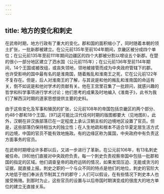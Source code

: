 ```yaml
---
---
---
```

title: 地方的变化和刺史
---



在武帝时期，地方行政有了重大的变化。郡和国的面积缩小了，同时随着本朝的领土扩张，一批新郡被建立。在公元前135年至前104年期间，京畿区被分成四个单位；在公元前135年至前111年期间边疆区的四个大郡被分割以增设五个新郡。在楚的很小一部分地区建立了泗水国（公元前115年）；在公元前136年至前114年期间，14个王国或被改组，或丧失领地，领地被接管而成为中央政府管辖下的郡。也许受影响的国中最有名的是淮南国，随着叛乱和淮南王之死，它在公元前122年不复存在。但是，后人对淮南王的了解，与其说是和他的叛乱和淮南国的命运有关，倒不如说是和他对学术的贡献有关。他在王宫里召集了一批顾问，就感兴趣的哲学和科学事项进行学术讨论；他们思考的成果及时地编入《淮南子》，此书为我们了解西汉时期的道家思想提供主要的史料。

由于这些变化及军事和殖民的扩张，公元前108年的帝国包括京畿区的两个部分、约48个郡和18个王国，[97]这可能比汉代任何时期的版图都要大（见地图8）。此外，汉朝在非汉族部落已在一定程度上承认汉朝主权的边境地区设置了官员。但是，这些部落仍保持相当大的独立性；在人生地疏和根本不适合华夏定居生活方式的边境，中国的官员不能有效地施政。有的边缘区称为属国，中央政府中有负责这方面事务的官员。

在武帝时期增设许多郡以后，又进一步进行了革新。在公元前106年，有13名刺史被任命。[98]他们直接对中央政府负责，每一个刺史负责视察帝国中包括一批郡和国的指定的区域。他们调查皇帝的政府运转的情况，如果发现压迫、无能或贪污的证据，就直接上报。刺史之职的一个与众不同的特点是他们的地位，刺史的官阶大大地低于他们奉派去节制其工作的郡守；人们可以假设，在有些情况下刺史本人也接受贿赂。到那时为止，这些官员的设置与以后帝国时期演变成的很庞大的地方单位的建立无直接关系。